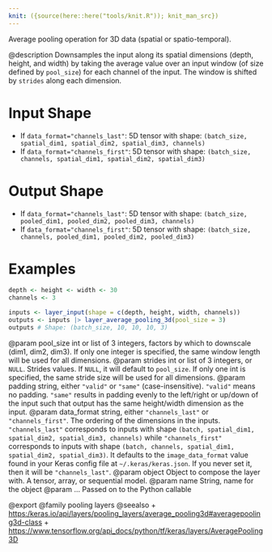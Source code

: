 ```yaml
---
knit: ({source(here::here("tools/knit.R")); knit_man_src})
---
```

Average pooling operation for 3D data (spatial or spatio-temporal).

@description
Downsamples the input along its spatial dimensions (depth, height, and
width) by taking the average value over an input window (of size defined by
`pool_size`) for each channel of the input. The window is shifted by
`strides` along each dimension.

# Input Shape
- If `data_format="channels_last"`:
    5D tensor with shape:
    `(batch_size, spatial_dim1, spatial_dim2, spatial_dim3, channels)`
- If `data_format="channels_first"`:
    5D tensor with shape:
    `(batch_size, channels, spatial_dim1, spatial_dim2, spatial_dim3)`

# Output Shape
- If `data_format="channels_last"`:
    5D tensor with shape:
    `(batch_size, pooled_dim1, pooled_dim2, pooled_dim3, channels)`
- If `data_format="channels_first"`:
    5D tensor with shape:
    `(batch_size, channels, pooled_dim1, pooled_dim2, pooled_dim3)`

# Examples
```r
depth <- height <- width <- 30
channels <- 3

inputs <- layer_input(shape = c(depth, height, width, channels))
outputs <- inputs |> layer_average_pooling_3d(pool_size = 3)
outputs # Shape: (batch_size, 10, 10, 10, 3)
```

@param pool_size int or list of 3 integers, factors by which to downscale
    (dim1, dim2, dim3). If only one integer is specified, the same
    window length will be used for all dimensions.
@param strides int or list of 3 integers, or `NULL`. Strides values. If `NULL`,
    it will default to `pool_size`. If only one int is specified, the
    same stride size will be used for all dimensions.
@param padding string, either `"valid"` or `"same"` (case-insensitive).
    `"valid"` means no padding. `"same"` results in padding evenly to
    the left/right or up/down of the input such that output has the same
    height/width dimension as the input.
@param data_format string, either `"channels_last"` or `"channels_first"`.
    The ordering of the dimensions in the inputs. `"channels_last"`
    corresponds to inputs with shape
    `(batch, spatial_dim1, spatial_dim2, spatial_dim3, channels)` while
    `"channels_first"` corresponds to inputs with shape
    `(batch, channels, spatial_dim1, spatial_dim2, spatial_dim3)`.
    It defaults to the `image_data_format` value found in your Keras
    config file at `~/.keras/keras.json`. If you never set it, then it
    will be `"channels_last"`.
@param object Object to compose the layer with. A tensor, array, or sequential model.
@param name String, name for the object
@param ... Passed on to the Python callable

@export
@family pooling layers
@seealso
+ <https:/keras.io/api/layers/pooling_layers/average_pooling3d#averagepooling3d-class>
+ <https://www.tensorflow.org/api_docs/python/tf/keras/layers/AveragePooling3D>
